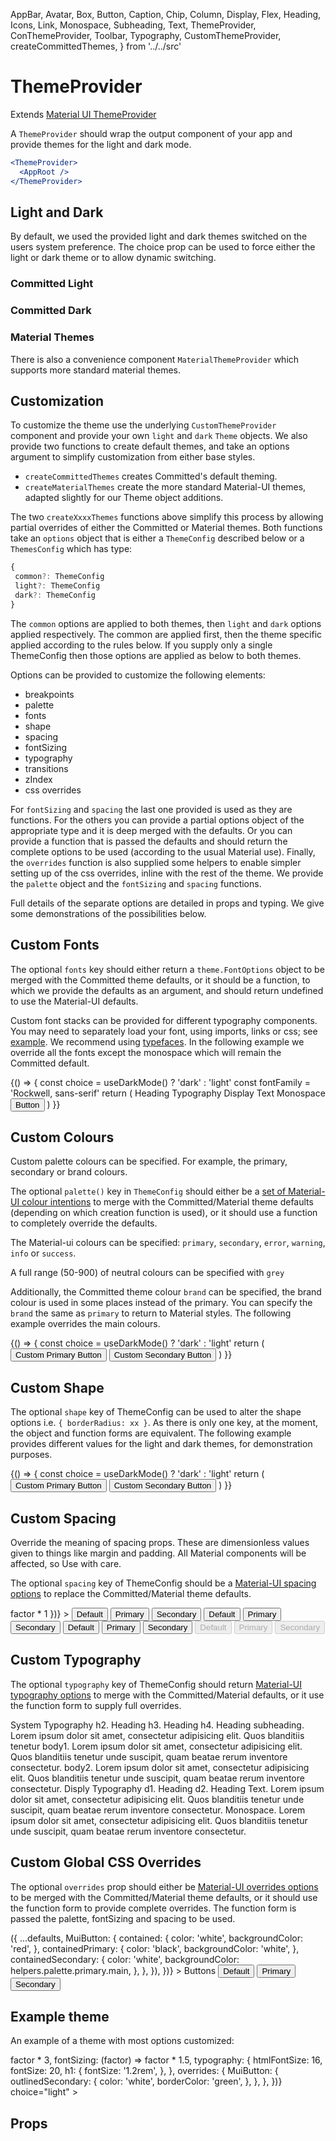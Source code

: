   AppBar,
  Avatar,
  Box,
  Button,
  Caption,
  Chip,
  Column,
  Display,
  Flex,
  Heading,
  Icons,
  Link,
  Monospace,
  Subheading,
  Text,
  ThemeProvider,
  ConThemeProvider,
  Toolbar,
  Typography,
  CustomThemeProvider,
  createCommittedThemes,
} from '../../src'

<Meta title="Components/ThemeProvider" component={ThemeProvider} />

# ThemeProvider

Extends [Material UI ThemeProvider](https://material-ui.com/styles/api/#themeprovider)

A `ThemeProvider` should wrap the output component of your app and provide themes for the light and dark mode.

```jsx
<ThemeProvider>
  <AppRoot />
</ThemeProvider>
```

## Light and Dark

By default, we used the provided light and dark themes switched on the users system preference.
The choice prop can be used to force either the light or dark theme or to allow dynamic switching.

### Committed Light

<Canvas>
  <Story name="light">
    <ThemeProvider choice="light">
      <Background width="1VH">
        <Overview />
      </Background>
    </ThemeProvider>
  </Story>
</Canvas>

### Committed Dark

<Canvas>
  <Story name="dark">
    <ThemeProvider choice="dark" {...createCommittedThemes()}>
      <Background width="1VH">
        <Overview />
      </Background>
    </ThemeProvider>
  </Story>
</Canvas>

### Material Themes

There is also a convenience component `MaterialThemeProvider` which supports more standard material themes.

## Customization

To customize the theme use the underlying `CustomThemeProvider` component and provide your own `light` and `dark` `Theme` objects.
We also provide two functions to create default themes, and take an options argument to simplify customization from either base styles.

- `createCommittedThemes` creates Committed's default theming.
- `createMaterialThemes` create the more standard Material-UI themes, adapted slightly for our Theme object additions.

The two `createXxxxThemes` functions above simplify this process by allowing partial overrides of either the Committed or Material themes.
Both functions take an `options` object that is either a `ThemeConfig` described below or a `ThemesConfig` which has type:

```ts
{
 common?: ThemeConfig
 light?: ThemeConfig
 dark?: ThemeConfig
}
```

The `common` options are applied to both themes, then `light` and `dark` options applied respectively.
The common are applied first, then the theme specific applied according to the rules below.
If you supply only a single ThemeConfig then those options are applied as below to both themes.

Options can be provided to customize the following elements:

- breakpoints
- palette
- fonts
- shape
- spacing
- fontSizing
- typography
- transitions
- zIndex
- css overrides

For `fontSizing` and `spacing` the last one provided is used as they are functions.
For the others you can provide a partial options object of the appropriate type and it is deep merged with the defaults.
Or you can provide a function that is passed the defaults and should return the complete options to be used (according to the usual Material use).
Finally, the `overrides` function is also supplied some helpers to enable simpler setting up of the css overrides, inline with the rest of the theme.
We provide the `palette` object and the `fontSizing` and `spacing` functions.

Full details of the separate options are detailed in props and typing. We give some demonstrations of the possibilities below.

## Custom Fonts

The optional `fonts` key should either return a `theme.FontOptions` object to be merged with the Committed theme defaults,
or it should be a function, to which we provide the defaults as an argument, and should return undefined to use the Material-UI defaults.

Custom font stacks can be provided for different typography components. You may need to separately load your font, using imports, links or css; see [example](https://github.com/commitd/components/tree/master/example).
We recommend using [typefaces](https://github.com/KyleAMathews/typefaces). In the following example we override all the fonts except the monospace which will remain the Committed default.

<Canvas>
  <Story name="custom-fonts">
    {() => {
      const choice = useDarkMode() ? 'dark' : 'light'
      const fontFamily = 'Rockwell, sans-serif'
      return (
        <CustomThemeProvider
          choice={choice}
          {...createCommittedThemes({
            fonts: {
              typography: { fontFamily },
              heading: { fontFamily },
              subheading: { fontFamily },
              text: { fontFamily },
              display: {
                fontFamily,
              },
            },
          })}
        >
          <Heading.h2>Heading</Heading.h2>
          <Typography>Typography</Typography>
          <Display.d1>Display</Display.d1>
          <Text>Text</Text>
          <Monospace>Monospace</Monospace>
          <Button color="primary">Button</Button>
        </CustomThemeProvider>
      )
    }}
  </Story>
</Canvas>

## Custom Colours

Custom palette colours can be specified. For example, the primary, secondary or brand colours.

The optional `palette()` key in `ThemeConfig` should either be a [set of Material-UI colour intentions](https://material-ui.com/customization/palette/#customization) to merge with the Committed/Material theme defaults (depending on which creation function is used),
or it should use a function to completely override the defaults.

The Material-ui colours can be specified: `primary`, `secondary`, `error`, `warning`, `info` or `success`.

A full range (50-900) of neutral colours can be specified with `grey`

Additionally, the Committed theme colour `brand` can be specified, the brand colour is used in some places instead of the primary.
You can specify the `brand` the same as `primary` to return to Material styles. The following example overrides the main colours.

<Canvas>
  <Story name="custom-colors">
    {() => {
      const choice = useDarkMode() ? 'dark' : 'light'
      return (
        <CustomThemeProvider
          choice={choice}
          {...createCommittedThemes({
            palette: {
              primary: {
                //blue
                light: '#4f83cc',
                main: '#01579b',
                dark: '#002f6c',
                contrastText: '#fff',
              },
              brand: {
                //blue
                light: '#4f83cc',
                main: '#01579b',
                dark: '#002f6c',
                contrastText: '#fff',
              },
              secondary: {
                //yellow
                light: '#ffff6b',
                main: '#fdd835',
                dark: '#c6a700',
                contrastText: '#000',
              },
            },
          })}
        >
          <Button color="primary" mr={3}>
            Custom Primary Button
          </Button>
          <Button color="secondary">Custom Secondary Button</Button>
        </CustomThemeProvider>
      )
    }}
  </Story>
</Canvas>

## Custom Shape

The optional `shape` key of ThemeConfig can be used to alter the shape options i.e. `{ borderRadius: xx }`.
As there is only one key, at the moment, the object and function forms are equivalent.
The following example provides different values for the light and dark themes, for demonstration purposes.

<Canvas>
  <Story name="custom-shape">
    {() => {
      const choice = useDarkMode() ? 'dark' : 'light'
      return (
        <CustomThemeProvider
          choice={choice}
          {...createCommittedThemes({
            light: {
              shape: {
                borderRadius: 50,
              },
            },
            dark: {
              shape: {
                borderRadius: 10,
              },
            },
          })}
        >
          <Button color="primary" mr={3}>
            Custom Primary Button
          </Button>
          <Button color="secondary">Custom Secondary Button</Button>
        </CustomThemeProvider>
      )
    }}
  </Story>
</Canvas>

## Custom Spacing

Override the meaning of spacing props. These are dimensionless values given to things like margin and padding.
All Material components will be affected, so Use with care.

The optional `spacing` key of ThemeConfig should be a [Material-UI spacing options](https://material-ui.com/customization/spacing/)
to replace the Committed/Material theme defaults.

<Canvas>
  <Story name="custom-spacing">
    <CustomThemeProvider
      {...createCommittedThemes({ spacing: (factor) => factor * 1 })}
    >
      <Background width="1VH">
        <Column flexWrap="wrap">
          <Flex
            flexGrow={1}
            p={3}
            m={1}
            justifyContent="space-evenly"
            border="1px solid"
            borderColor="text.primary"
            bgcolor="background.paper"
          >
            <Column>
              <Button m={3}>Default</Button>
              <Button m={3} color="primary">
                Primary
              </Button>
              <Button m={3} color="secondary">
                Secondary
              </Button>
            </Column>
            <Column>
              <Button m={3} variant="outlined">
                Default
              </Button>
              <Button m={3} variant="outlined" color="primary">
                Primary
              </Button>
              <Button m={3} variant="outlined" color="secondary">
                Secondary
              </Button>
            </Column>
            <Column>
              <Button m={3} variant="text">
                Default
              </Button>
              <Button m={3} variant="text" color="primary">
                Primary
              </Button>
              <Button m={3} variant="text" color="secondary">
                Secondary
              </Button>
            </Column>
            <Column>
              <Button disabled={true} m={3}>
                Default
              </Button>
              <Button disabled={true} m={3} color="primary">
                Primary
              </Button>
              <Button disabled={true} m={3} color="secondary">
                Secondary
              </Button>
            </Column>
          </Flex>
        </Column>
      </Background>
    </CustomThemeProvider>
  </Story>
</Canvas>

## Custom Typography

The optional `typography` key of ThemeConfig should return [Material-UI typography options](https://material-ui.com/customization/typography/) to merge with the Committed/Material defaults, or it use the function form to supply full overrides.

<Canvas>
  <Story name="custom-typography">
    <CustomThemeProvider
      style={{ width: '100%', height: '100%', border: '1px' }}
      {...createCommittedThemes({
        typography: {
          htmlFontSize: 16,
          fontSize: 20,
          h1: {
            fontSize: '1.2rem',
          },
          h2: {
            fontWeight: 700,
          },
        },
      })}
    >
      <Background width="1VH">
        <Flex
          flexGrow={1}
          p={3}
          pt={4}
          m={1}
          border="1px solid"
          borderColor="text.primary"
          bgcolor="background.paper"
        >
          <Box width={1 / 2}>
            <Typography>System Typography</Typography>
            <Heading.h2 gutterBottom>h2. Heading</Heading.h2>
            <Heading.h3 gutterBottom>h3. Heading</Heading.h3>
            <Heading.h4 gutterBottom>h4. Heading</Heading.h4>
            <Subheading.h3 gutterBottom>
              subheading. Lorem ipsum dolor sit amet, consectetur adipisicing
              elit. Quos blanditiis tenetur
            </Subheading.h3>
            <Typography variant="body1" gutterBottom>
              body1. Lorem ipsum dolor sit amet, consectetur adipisicing elit.
              Quos blanditiis tenetur unde suscipit, quam beatae rerum inventore
              consectetur.
            </Typography>
            <Typography variant="body2" gutterBottom>
              body2. Lorem ipsum dolor sit amet, consectetur adipisicing elit.
              Quos blanditiis tenetur unde suscipit, quam beatae rerum inventore
              consectetur.
            </Typography>
          </Box>
          <Box width={1 / 2}>
            <Text>Disply Typography</Text>
            <Display.d1 gutterBottom>d1. Heading</Display.d1>
            <Display.d2 gutterBottom>d2. Heading</Display.d2>
            <Text gutterBottom>
              Text. Lorem ipsum dolor sit amet, consectetur adipisicing elit.
              Quos blanditiis tenetur unde suscipit, quam beatae rerum inventore
              consectetur.
            </Text>
            <Monospace wrap>
              Monospace. Lorem ipsum dolor sit amet, consectetur adipisicing
              elit. Quos blanditiis tenetur unde suscipit, quam beatae rerum
              inventore consectetur.
            </Monospace>
          </Box>
        </Flex>
      </Background>
    </CustomThemeProvider>
  </Story>
</Canvas>

## Custom Global CSS Overrides

The optional `overrides` prop should either be [Material-UI overrides options](https://material-ui.com/customization/globals/) to be merged with the Committed/Material theme defaults, or it should use the function form to provide complete overrides.
The function form is passed the palette, fontSizing and spacing to be used.

<Canvas>
  <Story name="custom-overrides">
    <CustomThemeProvider
      style={{ width: '100%', height: '100%', border: '1px' }}
      {...createCommittedThemes({
        overrides: (defaults, helpers) => ({
          ...defaults,
          MuiButton: {
            contained: {
              color: 'white',
              backgroundColor: 'red',
            },
            containedPrimary: {
              color: 'black',
              backgroundColor: 'white',
            },
            containedSecondary: {
              color: 'white',
              backgroundColor: helpers.palette.primary.main,
            },
          },
        }),
      })}
    >
      <Background width="1VH">
        <Caption>
          <Link href="/components/?path=/docs/components-button--default-story">
            Buttons
          </Link>
        </Caption>
        <Column flexWrap="wrap">
          <Flex
            flexGrow={1}
            p={3}
            m={1}
            justifyContent="space-evenly"
            border="1px solid black"
          >
            <Column>
              <Button m={3}>Default</Button>
              <Button m={3} color="primary">
                Primary
              </Button>
              <Button m={3} color="secondary">
                Secondary
              </Button>
            </Column>
          </Flex>
        </Column>
      </Background>
    </CustomThemeProvider>
  </Story>
</Canvas>

## Example theme

An example of a theme with most options customized:

<Canvas>
  <Story name="custom-theme">
    <CustomThemeProvider
      style={{ width: '100%', height: '100%', border: '1px' }}
      {...createCommittedThemes({
        palette: {
          primary: {
            //blue
            light: '#4f83cc',
            main: '#01579b',
            dark: '#002f6c',
            contrastText: '#fff',
          },
          brand: {
            //blue
            light: '#4f83cc',
            main: '#01579b',
            dark: '#002f6c',
            contrastText: '#fff',
          },
          secondary: {
            //yellow
            light: '#ffff6b',
            main: '#fdd835',
            dark: '#c6a700',
            contrastText: '#000',
          },
        },
        fonts: {
          typography: { fontFamily: 'Rockwell, sans-serif' },
          heading: { fontFamily: 'Rockwell, sans-serif' },
        },
        shape: {
          borderRadius: 0,
        },
        spacing: (factor) => factor * 3,
        fontSizing: (factor) => factor * 1.5,
        typography: {
          htmlFontSize: 16,
          fontSize: 20,
          h1: {
            fontSize: '1.2rem',
          },
        },
        overrides: {
          MuiButton: {
            outlinedSecondary: {
              color: 'white',
              borderColor: 'green',
            },
          },
        },
      })}
      choice="light"
    >
      <Background width="1VH">
        <Overview />
      </Background>
    </CustomThemeProvider>
  </Story>
</Canvas>

## Props

<ArgsTable of={ThemeProviderDocs} />
